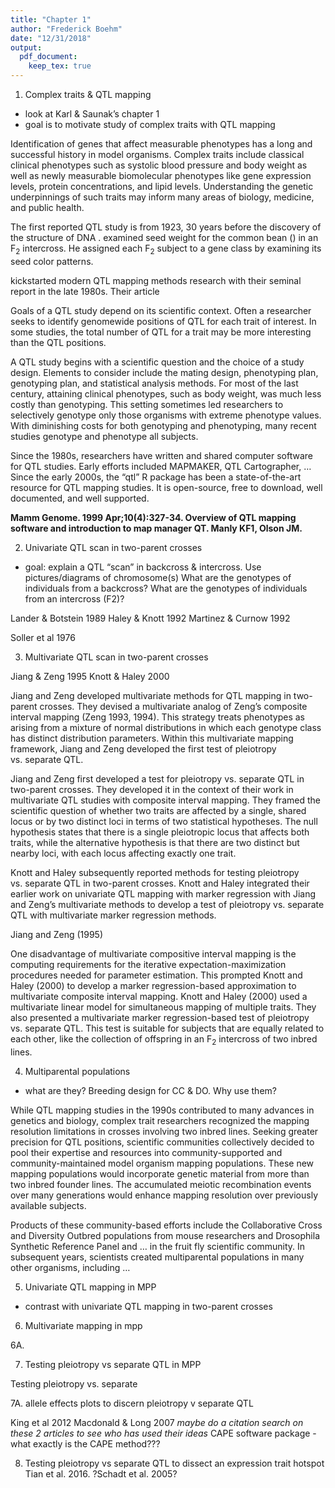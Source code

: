 ```yaml
---
title: "Chapter 1"
author: "Frederick Boehm"
date: "12/31/2018"
output: 
  pdf_document:
    keep_tex: true
---
```




1. Complex traits & QTL mapping 
  - look at Karl & Saunak's chapter 1 
  - goal is to motivate study of complex traits with QTL mapping

Identification of genes that affect measurable phenotypes has a long and successful history in model organisms. Complex traits include classical clinical phenotypes such as systolic blood pressure and body weight as well as newly measurable biomolecular phenotypes like gene expression levels, protein concentrations, and lipid levels. Understanding the genetic underpinnings of such traits may inform many areas of biology, medicine, and public health.

The first reported QTL study is from 1923, 30 years before the discovery of the structure of DNA \citep{watson1953molecular}. \citet{sax1923} examined seed weight for the common bean (\emph{Phaseolus vulgaris}) in an F$_2$ intercross. He assigned each F$_2$ subject to a gene class by examining its seed color patterns. 

\citet{lander1989mapping} kickstarted modern QTL mapping methods research with their seminal report in the late 1980s. Their article 



Goals of a QTL study depend on its scientific context. Often a researcher seeks to identify genomewide positions of QTL for each trait of interest. In some studies, the total number of QTL for a trait may be more interesting than the QTL positions.

A QTL study begins with a scientific question and the choice of a study design. Elements to consider include the mating design, phenotyping plan, genotyping plan, and statistical analysis methods. For most of the last century, attaining clinical phenotypes, such as body weight, was much less costly than genotyping. This setting sometimes led researchers to selectively genotype only those organisms with extreme phenotype values. With diminishing costs for both genotyping and phenotyping, many recent studies genotype and phenotype all subjects.



Since the 1980s, researchers have written and shared computer software for QTL studies. Early efforts included MAPMAKER, QTL Cartographer, ... Since the early 2000s, the "qtl" R package has been a state-of-the-art resource for QTL mapping studies. It is open-source, free to download, well documented, and well supported. 

**Mamm Genome. 1999 Apr;10(4):327-34.
Overview of QTL mapping software and introduction to map manager QT.
Manly KF1, Olson JM.**




2. Univariate QTL scan in two-parent crosses
  - goal: explain a QTL "scan" in backcross & intercross. Use pictures/diagrams of chromosome(s)
  What are the genotypes of individuals from a backcross?
  What are the genotypes of individuals from an intercross (F2)?
  
Lander & Botstein 1989
Haley & Knott 1992
Martinez & Curnow 1992

Soller et al 1976







3. Multivariate QTL scan in two-parent crosses

  Jiang & Zeng 1995
  Knott & Haley 2000

Jiang and Zeng developed multivariate methods for QTL mapping in two-parent crosses. They devised a multivariate analog of Zeng's composite interval mapping (Zeng 1993, 1994). This strategy treats phenotypes as arising from a mixture of normal distributions in which each genotype class has distinct distribution parameters. Within this multivariate mapping framework, Jiang and Zeng developed the first test of pleiotropy vs. separate QTL. 


Jiang and Zeng first developed a test for pleiotropy vs. separate QTL in two-parent crosses. They developed it in the context of their work in multivariate QTL studies with composite interval mapping. They framed the scientific question of whether two traits are affected by a single, shared locus or by two distinct loci in terms of two statistical hypotheses. The null hypothesis states that there is a single pleiotropic locus that affects both traits, while the alternative hypothesis is that there are two distinct but nearby loci, with each locus affecting exactly one trait.


Knott and Haley subsequently reported methods for testing pleiotropy vs. separate QTL in two-parent crosses. Knott and Haley integrated their earlier work on univariate QTL mapping with marker regression with Jiang and Zeng's multivariate methods to develop a test of pleiotropy vs. separate QTL with multivariate marker regression methods. 

Jiang and Zeng (1995) 

One disadvantage of multivariate compositive interval mapping is the computing requirements for the iterative expectation-maximization procedures needed for parameter estimation. This prompted Knott and Haley (2000) to develop a marker regression-based approximation to multivariate composite interval mapping. Knott and Haley (2000) used a multivariate linear model for simultaneous mapping of multiple traits. They also presented a multivariate marker regression-based test of pleiotropy vs. separate QTL. This test is suitable for subjects that are equally related to each other, like the collection of offspring in an F$_2$ intercross of two inbred lines. 


4. Multiparental populations
  - what are they? Breeding design for CC & DO. Why use them?
  
While QTL mapping studies in the 1990s contributed to many advances in genetics and biology, complex trait researchers recognized the mapping resolution limitations in crosses involving two inbred lines. Seeking greater precision for QTL positions, scientific communities collectively decided to pool their expertise and resources into community-supported and community-maintained model organism mapping populations. These new mapping populations would incorporate genetic material from more than two inbred founder lines. The accumulated meiotic recombination events over many generations would enhance mapping resolution over previously available subjects. 

Products of these community-based efforts include the Collaborative Cross and Diversity Outbred populations from mouse researchers and Drosophila Synthetic Reference Panel and ... in the fruit fly scientific community. In subsequent years, scientists created multiparental populations in many other organisms, including ...



5. Univariate QTL mapping in MPP
  - contrast with univariate QTL mapping in two-parent crosses
  
  
6. Multivariate mapping in mpp

6A. 



7. Testing pleiotropy vs separate QTL in MPP

Testing pleiotropy vs. separate 



7A. allele effects plots to discern pleiotropy v separate QTL

King et al 2012
Macdonald & Long 2007
*maybe do a citation search on these 2 articles to see who has used their ideas*
CAPE software package - what exactly is the CAPE method???







8. Testing pleiotropy vs separate QTL to dissect an expression trait hotspot
  Tian et al. 2016. 
  ?Schadt et al. 2005?
  
  